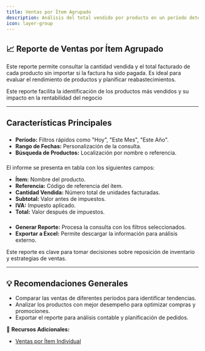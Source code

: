 ```yaml
---
title: Ventas por Ítem Agrupado
description: Análisis del total vendido por producto en un período determinado, independientemente del pago.
icon: layer-group
---
```


## 📈 Reporte de Ventas por Ítem Agrupado

Este reporte permite consultar la cantidad vendida y el total facturado de cada producto sin importar si la factura ha sido pagada. Es ideal para evaluar el rendimiento de productos y planificar reabastecimientos.

<Info>
Este reporte facilita la identificación de los productos más vendidos y su impacto en la rentabilidad del negocio
</Info>

---

## Características Principales

### <Card title="Opciones de Filtro">
  - **Período:** Filtros rápidos como "Hoy", "Este Mes", "Este Año".
  - **Rango de Fechas:** Personalización de la consulta.
  - **Búsqueda de Productos:** Localización por nombre o referencia.
</Card>

### <Card title="Estructura del Reporte">
  El informe se presenta en tabla con los siguientes campos:
  - **Ítem:** Nombre del producto.
  - **Referencia:** Código de referencia del ítem.
  - **Cantidad Vendida:** Número total de unidades facturadas.
  - **Subtotal:** Valor antes de impuestos.
  - **IVA:** Impuesto aplicado.
  - **Total:** Valor después de impuestos.
</Card>

### <Card title="Acciones Disponibles">
  - **Generar Reporte:** Procesa la consulta con los filtros seleccionados.
  - **Exportar a Excel:** Permite descargar la información para análisis externo.
</Card>

<Tip>
Este reporte es clave para tomar decisiones sobre reposición de inventario y estrategias de ventas.
</Tip>

---

## 💡 Recomendaciones Generales

- Comparar las ventas de diferentes períodos para identificar tendencias.
- Analizar los productos con mejor desempeño para optimizar compras y promociones.
- Exportar el reporte para análisis contable y planificación de pedidos.

📌 **Recursos Adicionales:**
- [Ventas por Ítem Individual](https://ayuda.gestoru.com/reportes/reportes-logisticos/ventas-items-individual)

